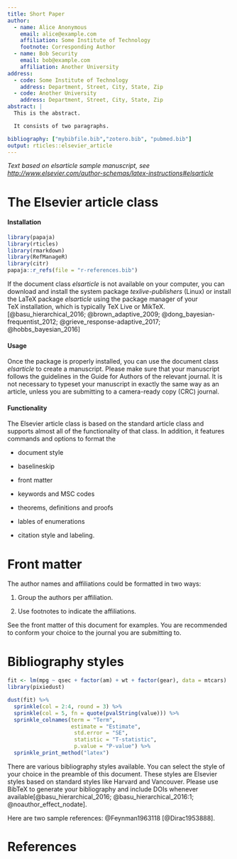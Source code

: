 ```yaml
---
title: Short Paper
author:
  - name: Alice Anonymous
    email: alice@example.com
    affiliation: Some Institute of Technology
    footnote: Corresponding Author
  - name: Bob Security
    email: bob@example.com
    affiliation: Another University
address:
  - code: Some Institute of Technology
    address: Department, Street, City, State, Zip
  - code: Another University
    address: Department, Street, City, State, Zip
abstract: |
  This is the abstract.

  It consists of two paragraphs.

bibliography: ["mybibfile.bib","zotero.bib", "pubmed.bib"]
output: rticles::elsevier_article
---
```


_Text based on elsarticle sample manuscript, see [http://www.elsevier.com/author-schemas/latex-instructions#elsarticle](http://www.elsevier.com/author-schemas/latex-instructions#elsarticle)_



The Elsevier article class
==========================

#### Installation

```r
library(papaja)
library(rticles)
library(rmarkdown)
library(RefManageR)
library(citr)
papaja::r_refs(file = "r-references.bib")
```


If the document class *elsarticle* is not available on your computer,
you can download and install the system package *texlive-publishers*
(Linux) or install the LaTeX package *elsarticle* using the package
manager of your TeX installation, which is typically TeX Live or MikTeX.[@basu_hierarchical_2016; @brown_adaptive_2009; @dong_bayesian-frequentist_2012; @grieve_response-adaptive_2017; @hobbs_bayesian_2016]

#### Usage

Once the package is properly installed, you can use the document class
*elsarticle* to create a manuscript. Please make sure that your
manuscript follows the guidelines in the Guide for Authors of the
relevant journal. It is not necessary to typeset your manuscript in
exactly the same way as an article, unless you are submitting to a
camera-ready copy (CRC) journal.

#### Functionality


The Elsevier article class is based on the standard article class and
supports almost all of the functionality of that class. In addition, it
features commands and options to format the

-   document style

-   baselineskip

-   front matter

-   keywords and MSC codes

-   theorems, definitions and proofs

-   lables of enumerations

-   citation style and labeling.

Front matter
============

The author names and affiliations could be formatted in two ways:

(1) Group the authors per affiliation.

(2) Use footnotes to indicate the affiliations.

See the front matter of this document for examples. You are recommended
to conform your choice to the journal you are submitting to.

Bibliography styles
===================


```r

fit <- lm(mpg ~ qsec + factor(am) + wt + factor(gear), data = mtcars)
library(pixiedust)

dust(fit) %>% 
  sprinkle(col = 2:4, round = 3) %>% 
  sprinkle(col = 5, fn = quote(pvalString(value))) %>% 
  sprinkle_colnames(term = "Term", 
                    estimate = "Estimate", 
                     std.error = "SE",
                     statistic = "T-statistic", 
                     p.value = "P-value") %>%
  sprinkle_print_method("latex")

```




There are various bibliography styles available. You can select the
style of your choice in the preamble of this document. These styles are
Elsevier styles based on standard styles like Harvard and Vancouver.
Please use BibTeX to generate your bibliography and include DOIs
whenever available[@basu_hierarchical_2016; @basu_hierarchical_2016:1; @noauthor_effect_nodate].

Here are two sample references: @Feynman1963118 [@Dirac1953888].

References {#references .unnumbered}
==========
